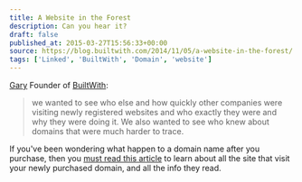 ```yaml
---
title: A Website in the Forest
description: Can you hear it?
draft: false
published_at: 2015-03-27T15:56:33+00:00
source: https://blog.builtwith.com/2014/11/05/a-website-in-the-forest/
tags: ['Linked', 'BuiltWith', 'Domain', 'website']
---
```


[Gary][1] Founder of [BuiltWith][2]:

> we wanted to see who else and how quickly other companies were visiting newly registered websites and who exactly they were and why they were doing it. We also wanted to see who knew about domains that were much harder to trace.

If you've been wondering what happen to a domain name after you purchase, then you [must read this article][3] to learn about all the site that visit your newly purchased domain, and all the info they read.

[1]: https://twitter.com/garazy
[2]: https://builtwith.com/ 'Builtwith'
[3]: https://blog.builtwith.com/2014/11/05/a-website-in-the-forest/
